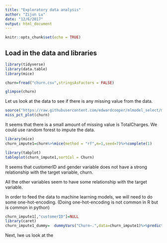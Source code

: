 ```yaml
---
title: "Exploratory data analysis"
author: "Zijun Lu"
date: "12/6/2017"
output: html_document
---
```


```r
knitr::opts_chunk$set(echo = TRUE)
```

## Load in the data and libraries

```r
library(tidyverse)
library(data.table)
library(mice)

churn=fread("churn.csv",stringsAsFactors = FALSE)
```

```r
glimpse(churn)
```

Let us look at the data to see if there is any missing value from the data.

```r
source("https://raw.githubusercontent.com/edwardcooper/mlmodel_select/master/miss_pct_plot.R")
miss_pct_plot(churn)
```

It seems that there is a small amount of missing value is TotalCharges. We could use random forest to impute the data. 

```r
library(mice)
churn_impute1=churn%>%mice(method = "rf",m=1,seed=7)%>%complete(1)
```



```r
library(tabplot)
tableplot(churn_impute1,sortCol = Churn)
```


It seems that customerID and gender variable does not have a strong relationship with the target variable, churn.

All the other variables seem to have some relationship with the target variable. 

In order to feed the data to machine learning models, we will need to do some one-hot-encoding. (Doing one-hot-encoding is not common in R but is common in python)


```r
churn_impute1[,"customerID"]=NULL
library(caret)
churn_impute1_dummy=  dummyVars("Churn~.",data=churn_impute1)%>%predict(newdata=churn_impute1)%>%data.frame()
```

Next, lwe us look at the 



